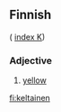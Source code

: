 ==Finnish==
( [[Wiktionary:Finnish_index_k|index K]])

===Adjective===

# [[yellow]]

[[fi:keltainen]]